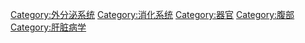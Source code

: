 {{Commons category|Gallbladder}}
{{Cat main|膽囊}}

[[Category:外分泌系统|Category:外分泌系统]]
[[Category:消化系统|Category:消化系统]]
[[Category:器官|Category:器官]]
[[Category:腹部|Category:腹部]]
[[Category:肝脏病学|Category:肝脏病学]]
